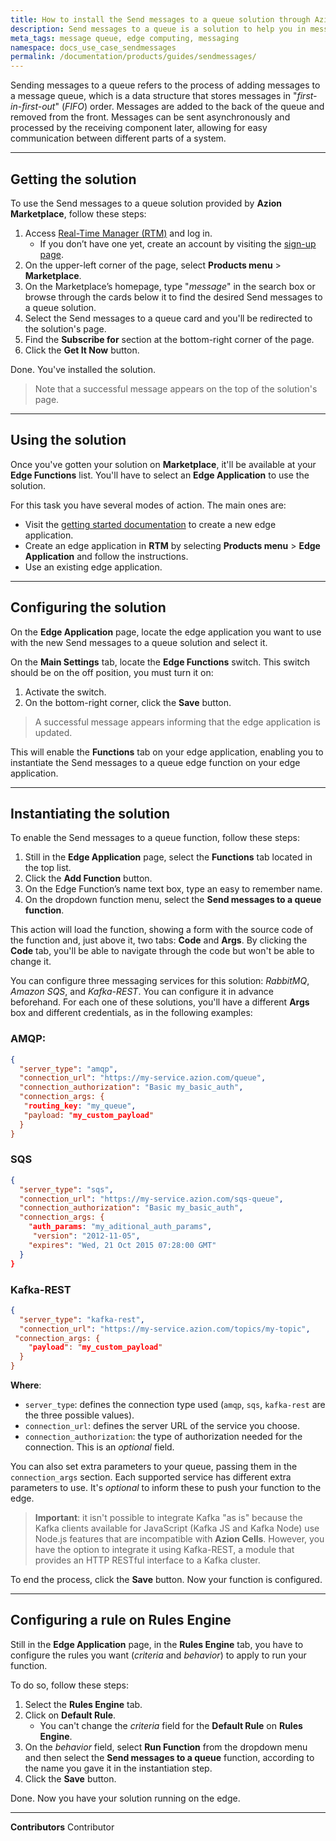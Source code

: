 ```yaml
---
title: How to install the Send messages to a queue solution through Azion Marketplace
description: Send messages to a queue is a solution to help you in messaging services and queues.
meta_tags: message queue, edge computing, messaging
namespace: docs_use_case_sendmessages
permalink: /documentation/products/guides/sendmessages/
---
```


Sending messages to a queue refers to the process of adding messages to a message queue, which is a data structure that stores messages in "*first-in-first-out*" (*FIFO*) order. Messages are added to the back of the queue and removed from the front. Messages can be sent asynchronously and processed by the receiving component later, allowing for easy communication between different parts of a system.

---

## Getting the solution

To use the Send messages to a queue solution provided by **Azion Marketplace**, follow these steps:

1. Access [Real-Time Manager (RTM)](https://manager.azion.com) and log in.
    - If you don’t have one yet, create an account by visiting the [sign-up page](https://sso.azion.com/).
2. On the upper-left corner of the page, select **Products menu** > **Marketplace**.
3. On the Marketplace’s homepage, type "*message*" in the search box or browse through the cards below it to find the desired Send messages to a queue solution.
4. Select the Send messages to a queue card and you'll be redirected to the solution's page.
5. Find the **Subscribe for** section at the bottom-right corner of the page.
6. Click the **Get It Now** button.

Done. You've installed the solution.

> Note that a successful message appears on the top of the solution's page.

---

## Using the solution

Once you've gotten your solution on **Marketplace**, it'll be available at your **Edge Functions** list. You'll have to select an **Edge Application** to use the solution.

For this task you have several modes of action. The main ones are:

- Visit the [getting started documentation](/en/documentation/products/getting-started/) to create a new edge application. 
- Create an edge application in **RTM** by selecting **Products menu** > **Edge Application** and follow the instructions.
- Use an existing edge application.

---

## Configuring the solution

On the **Edge Application** page, locate the edge application you want to use with the new Send messages to a queue solution and select it.

On the **Main Settings** tab, locate the **Edge Functions** switch. This switch should be on the off position, you must turn it on:

1. Activate the switch.
2. On the bottom-right corner, click the **Save** button.

> A successful message appears informing that the edge application is updated.

This will enable the **Functions** tab on your edge application, enabling you to instantiate the Send messages to a queue edge function on your edge application.

---

## Instantiating the solution

To enable the Send messages to a queue function, follow these steps:

1. Still in the **Edge Application** page, select the **Functions** tab located in the top list.
2. Click the **Add Function** button.
3. On the Edge Function’s name text box, type an easy to remember name.
4. On the dropdown function menu, select the **Send messages to a queue function**.

This action will load the function, showing a form with the source code of the function and, just above it, two tabs: **Code** and **Args**. By clicking the **Code** tab, you'll be able to navigate through the code but won't be able to change it.

You can configure three messaging services for this solution: *RabbitMQ*, *Amazon SQS*, and *Kafka-REST*. You can configure it in advance beforehand. For each one of these solutions, you'll have a different **Args** box and different credentials, as in the following examples:

### AMQP:

```json
{
  "server_type": "amqp",
  "connection_url": "https://my-service.azion.com/queue",
  "connection_authorization": "Basic my_basic_auth",
  "connection_args: {	
   "routing_key: "my_queue",
   "payload: "my_custom_payload"
  }
}
```

### SQS

```json
{
  "server_type": "sqs",
  "connection_url": "https://my-service.azion.com/sqs-queue",
  "connection_authorization": "Basic my_basic_auth",
  "connection_args: {
    "auth_params: "my_aditional_auth_params",
     "version": "2012-11-05",
    "expires": "Wed, 21 Oct 2015 07:28:00 GMT"
  }
}
```

### Kafka-REST

```json
{
  "server_type": "kafka-rest",
  "connection_url": "https://my-service.azion.com/topics/my-topic",
 "connection_args: {
    "payload": "my_custom_payload"
  }
}
```

**Where**:
- `server_type`: defines the connection type used (`amqp`, `sqs`, `kafka-rest` are the three possible values).
- `connection_url`: defines the server URL of the service you choose.
- `connection_authorization`: the type of authorization needed for the connection. This is an *optional* field.

You can also set extra parameters to your queue, passing them in the `connection_args` section. Each supported service has different extra parameters to use. It's *optional* to inform these to push your function to the edge.

> **Important**: it isn't possible to integrate Kafka "as is" because the Kafka clients available for JavaScript (Kafka JS and Kafka Node) use Node.js features that are incompatible with **Azion Cells**. However, you have the option to integrate it using Kafka-REST, a module that provides an HTTP RESTful interface to a Kafka cluster.

To end the process, click the **Save** button. Now your function is configured.

---

## Configuring a rule on Rules Engine

Still in the **Edge Application** page, in the **Rules Engine** tab, you have to configure the rules you want (*criteria* and *behavior*) to apply to run your function.

To do so, follow these steps:

1. Select the **Rules Engine** tab.
2. Click on **Default Rule**.
    -  You can't change the *criteria* field for the **Default Rule** on **Rules Engine**.
3. On the *behavior* field, select **Run Function** from the dropdown menu and then select the **Send messages to a queue** function, according to the name you gave it in the instantiation step.
4. Click the **Save** button.

Done. Now you have your solution running on the edge.



---


**Contributors** <ContributorList>Contributor</ContributorList>
